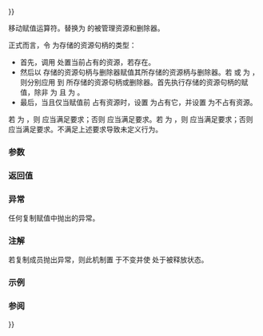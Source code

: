 {{cpp/experimental/unique_resource/title|operator{{=}}}}
{{cpp/experimental/unique_resource/navbar}}

{{ddcl|since=libfund_ts_3|1=
unique_resource&amp; operator=( unique_resource&amp;&amp; other )
    noexcept(/* 见下文 */);
}}

移动赋值运算符。替换为 {{c|other}} 的被管理资源和删除器。

正式而言，令 {{tt|RS}} 为存储的资源句柄的类型：
* 首先，调用 {{c|reset()}} 处置当前占有的资源，若存在。
* 然后以 {{c|other}} 存储的资源句柄与删除器赋值其所存储的资源柄与删除器。若 {{c|std::is_nothrow_move_assignable_v&lt;RS&gt;}} 或 {{c|std::is_nothrow_move_assignable_v&lt;D&gt;}} 为 {{c|true}}，则分别应用 {{tt|std::move}} 到 {{c|other}} 所存储的资源句柄或删除器。首先执行存储的资源句柄的赋值，除非 {{c|std::is_nothrow_move_assignable_v&lt;D&gt;}} 为 {{c|false}} 且 {{c|std::is_nothrow_move_assignable_v&lt;RS&gt;}} 为 {{c|true}}。
* 最后，当且仅当赋值前 {{c|other}} 占有资源时，设置 {{c|*this}} 为占有它，并设置 {{tt|other}} 为不占有资源。

若 {{c|std::is_nothrow_move_assignable_v&lt;RS&gt;}} 为 {{c|true}}，则 {{tt|RS}} 应当满足{{named req|MoveAssignable}}要求；否则 {{tt|RS}} 应当满足{{named req|CopyAssignable}}要求。若 {{c|std::is_nothrow_move_assignable_v&lt;D&gt;}} 为 {{c|true}}，则 {{tt|D}} 应当满足{{named req|MoveAssignable}}要求；否则 {{tt|D}} 应当满足{{named req|CopyAssignable}}要求。不满足上述要求导致未定义行为。

===参数===
{{par begin}}
{{par | other | 将要被转移所有权的资源包装器 }}
{{par end}}

===返回值===
{{c|*this}}

===异常===
任何复制赋值中抛出的异常。
{{noexcept|std::is_nothrow_move_assignable_v&lt;RS&gt; &amp;&amp; std::is_nothrow_move_assignable_v&lt;D&gt;}}

===注解===
若复制成员抛出异常，则此机制置 {{c|other}} 于不变并使 {{c|*this}} 处于被释放状态。

===示例===
{{example}}

===参阅===
{{dsc begin}}
{{dsc inc|cpp/experimental/unique_resource/dsc reset}}
{{dsc inc|cpp/memory/unique_ptr/dsc operator{{=}}}}
{{dsc end}}

{{langlinks|en|ja}}